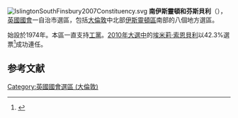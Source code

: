 [[File:IslingtonSouthFinsbury2007Constituency.svg|right]]
'''南伊斯靈頓和芬斯貝利'''（{{lang-en|IIslington South and Finsbury}}），[[英國|英國]][[英國國會|國會]]一自治市選區，包括[[大倫敦|大倫敦]]中北部[[伊斯靈頓區|伊斯靈頓區]]南部的八個地方選區。

始設於1974年。本區一直支持[[工黨_(英國)|工黨]]。[[2010年英國大選|2010年大選中]]的[[艾米莉·索恩伯里|埃米莉·索恩貝利]]以42.3%選票<ref>{{cite news
|publisher=[[英國廣播公司|英國廣播公司]]
|date=2010年5月7日
|title=Election 2010/Constituency/Islington South & Finsbury
|url=http://news.bbc.co.uk/1/shared/election2010/results/constituency/c37.stm
|accessdate=2010年10月8日
|archive-date=2017年9月6日
|archive-url=https://web.archive.org/web/20170906030134/http://news.bbc.co.uk/1/shared/election2010/results/constituency/c37.stm
|dead-url=no
}}</ref>成功連任。
==参考文献==
<div class="references-small">
<references></references>
</div>

{{DEFAULTSORT:Islington South and Finsbury (UK Parliament constituency)}}
{{英國國會選區 (倫敦)}}
[[Category:英國國會選區_(大倫敦)|Category:英國國會選區 (大倫敦)]]